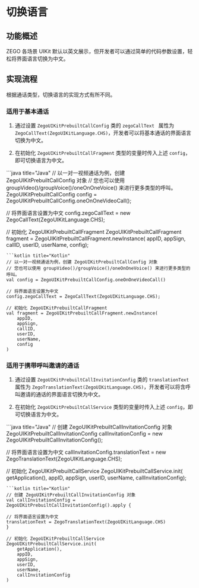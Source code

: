 # 切换语言


## 功能概述

ZEGO 各场景 UIKit 默认以英文展示，但开发者可以通过简单的代码参数设置，轻松将界面语言切换为中文。

## 实现流程

根据通话类型，切换语言的实现方式有所不同。

### 适用于基本通话

1. 通过设置 `ZegoUIKitPrebuiltCallConfig` 类的 `zegoCallText ` 属性为 `ZegoCallText(ZegoUIKitLanguage.CHS)`，开发者可以将基本通话的界面语言切换为中文。

2. 在初始化 `ZegoUIKitPrebuiltCallFragment` 类型的变量时传入上述 `config`，即可切换语言为中文。

<CodeGroup>
```java title="Java"
  // 以一对一视频通话为例，创建 ZegoUIKitPrebuiltCallConfig 对象
  // 您也可以使用 groupVideo()/groupVoice()/oneOnOneVoice() 来进行更多类型的呼叫。
  ZegoUIKitPrebuiltCallConfig config = ZegoUIKitPrebuiltCallConfig.oneOnOneVideoCall();

  // 将界面语言设置为中文
  config.zegoCallText = new ZegoCallText(ZegoUIKitLanguage.CHS);

  // 初始化 ZegoUIKitPrebuiltCallFragment
  ZegoUIKitPrebuiltCallFragment fragment = ZegoUIKitPrebuiltCallFragment.newInstance(
      appID, 
      appSign, 
      callID, 
      userID, 
      userName,
      config);
  ```
```kotlin title="Kotlin"
  // 以一对一视频通话为例，创建 ZegoUIKitPrebuiltCallConfig 对象
  // 您也可以使用 groupVideo()/groupVoice()/oneOnOneVoice() 来进行更多类型的呼叫。
  val config = ZegoUIKitPrebuiltCallConfig.oneOnOneVideoCall()

  // 将界面语言设置为中文
  config.zegoCallText = ZegoCallText(ZegoUIKitLanguage.CHS);
  
  // 初始化 ZegoUIKitPrebuiltCallFragment
  val fragment = ZegoUIKitPrebuiltCallFragment.newInstance(
      appID, 
      appSign, 
      callID, 
      userID, 
      userName, 
      config
  )
  ```
</CodeGroup>

### 适用于携带呼叫邀请的通话

1. 通过设置 `ZegoUIKitPrebuiltCallInvitationConfig` 类的 `translationText ` 属性为 `ZegoTranslationText(ZegoUIKitLanguage.CHS)`，开发者可以将含呼叫邀请的通话的界面语言切换为中文。

2. 在初始化 `ZegoUIKitPrebuiltCallService` 类型的变量时传入上述 `config`，即可切换语言为中文。

<CodeGroup>
```java title="Java"
  // 创建 ZegoUIKitPrebuiltCallInvitationConfig 对象
  ZegoUIKitPrebuiltCallInvitationConfig callInvitationConfig = new ZegoUIKitPrebuiltCallInvitationConfig();
  
  // 将界面语言设置为中文
  callInvitationConfig.translationText = new ZegoTranslationText(ZegoUIKitLanguage.CHS);

  // 初始化 ZegoUIKitPrebuiltCallService
  ZegoUIKitPrebuiltCallService.init(
    getApplication(), 
    appID, 
    appSign, 
    userID, userName, 
    callInvitationConfig);
  ```
```kotlin title="Kotlin"
  // 创建 ZegoUIKitPrebuiltCallInvitationConfig 对象
val callInvitationConfig = ZegoUIKitPrebuiltCallInvitationConfig().apply {
    
  // 将界面语言设置为中文
  translationText = ZegoTranslationText(ZegoUIKitLanguage.CHS)
}

  // 初始化 ZegoUIKitPrebuiltCallService
  ZegoUIKitPrebuiltCallService.init(
      getApplication(),
      appID,
      appSign,
      userID,
      userName,
      callInvitationConfig
  )
  ```
</CodeGroup>
